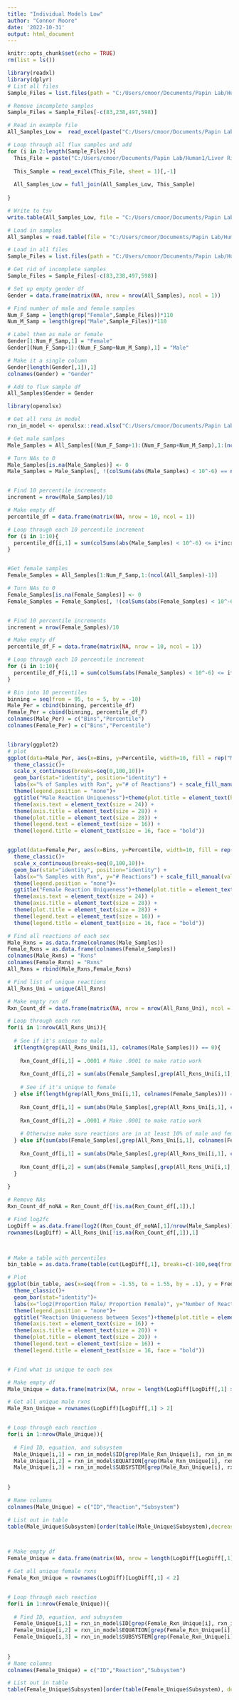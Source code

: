 ---
title: "Individual Models Low"
author: "Connor Moore"
date: '2022-10-31'
output: html_document
---

```{r setup, include=FALSE}
knitr::opts_chunk$set(echo = TRUE)
rm(list = ls())
```

```{r load in}
library(readxl)
library(dplyr)
# List all files
Sample_Files = list.files(path = "C:/Users/cmoor/Documents/Papin Lab/Human1/Liver Riptide/Individual_Models/Samples_Low") # Row is sample, col is Rxn

# Remove incomplete samples
Sample_Files = Sample_Files[-c(83,238,497,598)]

# Read in example file
All_Samples_Low =  read_excel(paste("C:/Users/cmoor/Documents/Papin Lab/Human1/Liver Riptide/Individual_Models/Samples_Low/", Sample_Files[1], sep = ""), sheet = 1)[,-1]

# Loop through all flux samples and add
for (i in 2:length(Sample_Files)){
  This_File = paste("C:/Users/cmoor/Documents/Papin Lab/Human1/Liver Riptide/Individual_Models/Samples_Low/", Sample_Files[i], sep = "")
  
  This_Sample = read_excel(This_File, sheet = 1)[,-1]
  
  All_Samples_Low = full_join(All_Samples_Low, This_Sample)
  
}

# Write to tsv
write.table(All_Samples_Low, file = "C:/Users/cmoor/Documents/Papin Lab/Human1/Liver Riptide/Individual_Models/All_Samples_Low.tsv", sep = '\t')


```

```{r read table}

# Load in samples
All_Samples = read.table(file = "C:/Users/cmoor/Documents/Papin Lab/Human1/Liver Riptide/Individual_Models/All_Samples_Low.tsv", sep = '\t')


```


```{r Catagorize}
# Load in all files
Sample_Files = list.files(path = "C:/Users/cmoor/Documents/Papin Lab/Human1/Liver Riptide/Individual_Models/Samples_Low") # Row is sample, col is Rxn

# Get rid of incomplete samples
Sample_Files = Sample_Files[-c(83,238,497,598)]

# Set up empty gender df
Gender = data.frame(matrix(NA, nrow = nrow(All_Samples), ncol = 1))

# Find number of male and female samples
Num_F_Samp = length(grep("Female",Sample_Files))*110
Num_M_Samp = length(grep("Male",Sample_Files))*110

# Label them as male or female
Gender[1:Num_F_Samp,1] = "Female"
Gender[(Num_F_Samp+1):(Num_F_Samp+Num_M_Samp),1] = "Male"

# Make it a single column
Gender[length(Gender[,1]),1]
colnames(Gender) = "Gender"

# Add to flux sample df
All_Samples$Gender = Gender


```


```{r sharedness}
library(openxlsx)

# Get all rxns in model
rxn_in_model <- openxlsx::read.xlsx("C:/Users/cmoor/Documents/Papin Lab/Human1/Human-GEM.xlsx", sheet = 1)

# Get male samlpes
Male_Samples = All_Samples[(Num_F_Samp+1):(Num_F_Samp+Num_M_Samp),1:(ncol(All_Samples)-1)]

# Turn NAs to 0
Male_Samples[is.na(Male_Samples)] <- 0
Male_Samples = Male_Samples[, !(colSums(abs(Male_Samples) < 10^-6) == nrow(Male_Samples) )]


# Find 10 percentile increments
increment = nrow(Male_Samples)/10

# Make empty df
percentile_df = data.frame(matrix(NA, nrow = 10, ncol = 1))

# Loop through each 10 percentile increment
for (i in 1:10){
  percentile_df[i,1] = sum(colSums(abs(Male_Samples) < 10^-6) <= i*increment-1 & colSums(abs(Male_Samples) < 10^-6) >= (i-1)*increment)
}


#Get female samples
Female_Samples = All_Samples[1:Num_F_Samp,1:(ncol(All_Samples)-1)]

# Turn NAs to 0
Female_Samples[is.na(Female_Samples)] <- 0
Female_Samples = Female_Samples[, !(colSums(abs(Female_Samples) < 10^-6) == nrow(Female_Samples) )]


# Find 10 percentile increments
increment = nrow(Female_Samples)/10

# Make empty df
percentile_df_F = data.frame(matrix(NA, nrow = 10, ncol = 1))

# Loop through each 10 percentile increment
for (i in 1:10){
  percentile_df_F[i,1] = sum(colSums(abs(Female_Samples) < 10^-6) <= i*increment-1 & colSums(abs(Female_Samples) < 10^-6) >= (i-1)*increment)
}

# Bin into 10 percentiles
binning = seq(from = 95, to = 5, by = -10)
Male_Per = cbind(binning, percentile_df)
Female_Per = cbind(binning, percentile_df_F)
colnames(Male_Per) = c("Bins","Percentile")
colnames(Female_Per) = c("Bins","Percentile")


library(ggplot2)
# plot
ggplot(data=Male_Per, aes(x=Bins, y=Percentile, width=10, fill = rep("Male", 10))) + 
  theme_classic()+
  scale_x_continuous(breaks=seq(0,100,10))+
  geom_bar(stat="identity", position="identity") +
  labs(x="% of Samples with Rxn", y="# of Reactions") + scale_fill_manual(values=c("#FC8D62"))+
  theme(legend.position = "none")+
  ggtitle("Male Reaction Uniqueness")+theme(plot.title = element_text(hjust = 0.5, face = "bold", size = 16))+
  theme(axis.text = element_text(size = 24)) +
  theme(axis.title = element_text(size = 28)) +
  theme(plot.title = element_text(size = 28)) +
  theme(legend.text = element_text(size = 16)) +
  theme(legend.title = element_text(size = 16, face = "bold"))


ggplot(data=Female_Per, aes(x=Bins, y=Percentile, width=10, fill = rep("Female", 10))) + 
  theme_classic()+
  scale_x_continuous(breaks=seq(0,100,10))+
  geom_bar(stat="identity", position="identity") +
  labs(x="% Samples with Rxn", y="# Reactions") + scale_fill_manual(values=c("#66C2A5"))+
  theme(legend.position = "none")+
  ggtitle("Female Reaction Uniqueness")+theme(plot.title = element_text(hjust = 0.5, face = "bold", size = 16))+
  theme(axis.text = element_text(size = 24)) +
  theme(axis.title = element_text(size = 28)) +
  theme(plot.title = element_text(size = 28)) +
  theme(legend.text = element_text(size = 16)) +
  theme(legend.title = element_text(size = 16, face = "bold"))
```

```{r intersex variability}
# Find all reactions of each sex
Male_Rxns = as.data.frame(colnames(Male_Samples))
Female_Rxns = as.data.frame(colnames(Female_Samples))
colnames(Male_Rxns) = "Rxns"
colnames(Female_Rxns) = "Rxns"
All_Rxns = rbind(Male_Rxns,Female_Rxns)

# Find list of unique reactions
All_Rxns_Uni = unique(All_Rxns)

# Make empty rxn df
Rxn_Count_df = data.frame(matrix(NA, nrow = nrow(All_Rxns_Uni), ncol = 2))

# Loop through each rxn
for(i in 1:nrow(All_Rxns_Uni)){
  
  # See if it's unique to male
  if(length(grep(All_Rxns_Uni[i,1], colnames(Male_Samples))) == 0){
    
    Rxn_Count_df[i,1] = .0001 # Make .0001 to make ratio work
    
    Rxn_Count_df[i,2] = sum(abs(Female_Samples[,grep(All_Rxns_Uni[i,1], colnames(Female_Samples))]) < 10^-6)
    
    # See if it's unique to female
  } else if(length(grep(All_Rxns_Uni[i,1], colnames(Female_Samples))) == 0){
    
    Rxn_Count_df[i,1] = sum(abs(Male_Samples[,grep(All_Rxns_Uni[i,1], colnames(Male_Samples))]) < 10^-6)
    
    Rxn_Count_df[i,2] = .0001 # Make .0001 to make ratio work
    
    # Otherwise make sure reactions are in at least 10% of male and female
  } else if(sum(abs(Female_Samples[,grep(All_Rxns_Uni[i,1], colnames(Female_Samples))]) < 10^-6) > .1*nrow(Female_Samples) | sum(abs(Male_Samples[,grep(All_Rxns_Uni[i,1], colnames(Male_Samples))]) < 10^-6) > .1*nrow(Male_Samples)){
    
    Rxn_Count_df[i,1] = sum(abs(Male_Samples[,grep(All_Rxns_Uni[i,1], colnames(Male_Samples))]) < 10^-6)
    
    Rxn_Count_df[i,2] = sum(abs(Female_Samples[,grep(All_Rxns_Uni[i,1], colnames(Female_Samples))]) < 10^-6)
  }
  
}

# Remove NAs
Rxn_Count_df_noNA = Rxn_Count_df[!is.na(Rxn_Count_df[,1]),]

# Find log2fc
LogDiff = as.data.frame(log2((Rxn_Count_df_noNA[,1]/nrow(Male_Samples))/(Rxn_Count_df_noNA[,2]/nrow(Female_Samples))))
rownames(LogDiff) = All_Rxns_Uni[!is.na(Rxn_Count_df[,1]),1]



# Make a table with percentiles
bin_table = as.data.frame(table(cut(LogDiff[,1], breaks=c(-100,seq(from = -1.5, to = 1.5, by = .1),100))))

# Plot
ggplot(bin_table, aes(x=seq(from = -1.55, to = 1.55, by = .1), y = Freq, fill = rep("Female", 32))) + 
  theme_classic()+
  geom_bar(stat="identity")+
  labs(x="log2(Proportion Male/ Proportion Female)", y="Number of Reactions") + scale_fill_manual(values=c("black"))+
  theme(legend.position = "none")+
  ggtitle("Reaction Uniqueness between Sexes")+theme(plot.title = element_text(hjust = 0.5, face = "bold", size = 16))+
  theme(axis.text = element_text(size = 16)) +
  theme(axis.title = element_text(size = 20)) +
  theme(plot.title = element_text(size = 20)) +
  theme(legend.text = element_text(size = 16)) +
  theme(legend.title = element_text(size = 16, face = "bold"))


# Find what is unique to each sex

# Make empty df
Male_Unique = data.frame(matrix(NA, nrow = length(LogDiff[LogDiff[,1] > 2,1]), ncol = 3))

# Get all unique male rxns
Male_Rxn_Unique = rownames(LogDiff)[LogDiff[,1] > 2]


# Loop through each reaction
for(i in 1:nrow(Male_Unique)){
  
  # Find ID, equation, and subsystem
  Male_Unique[i,1] = rxn_in_model$ID[grep(Male_Rxn_Unique[i], rxn_in_model$ID)]
  Male_Unique[i,2] = rxn_in_model$EQUATION[grep(Male_Rxn_Unique[i], rxn_in_model$ID)]
  Male_Unique[i,3] = rxn_in_model$SUBSYSTEM[grep(Male_Rxn_Unique[i], rxn_in_model$ID)]
  
  
}

# Name columns
colnames(Male_Unique) = c("ID","Reaction","Subsystem")

# List out in table
table(Male_Unique$Subsystem)[order(table(Male_Unique$Subsystem),decreasing = T)]



# Make empty df
Female_Unique = data.frame(matrix(NA, nrow = length(LogDiff[LogDiff[,1] < -2,1]), ncol = 3))

# Get all unique female rxns
Female_Rxn_Unique = rownames(LogDiff)[LogDiff[,1] < 2]


# Loop through each reaction
for(i in 1:nrow(Female_Unique)){
  
  # Find ID, equation, and subsystem
  Female_Unique[i,1] = rxn_in_model$ID[grep(Female_Rxn_Unique[i], rxn_in_model$ID)]
  Female_Unique[i,2] = rxn_in_model$EQUATION[grep(Female_Rxn_Unique[i], rxn_in_model$ID)]
  Female_Unique[i,3] = rxn_in_model$SUBSYSTEM[grep(Female_Rxn_Unique[i], rxn_in_model$ID)]
  
  
}
# Name columns
colnames(Female_Unique) = c("ID","Reaction","Subsystem")

# List out in table
table(Female_Unique$Subsystem)[order(table(Female_Unique$Subsystem), decreasing = T)]

```




